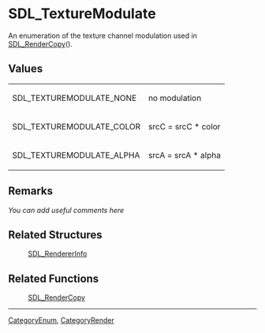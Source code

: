 
= SDL_TextureModulate =
An enumeration of the texture channel modulation used in [[SDL_RenderCopy]]().


== Values ==
{|
|SDL_TEXTUREMODULATE_NONE
|no modulation
|-
|SDL_TEXTUREMODULATE_COLOR
|srcC = srcC * color
|-
|SDL_TEXTUREMODULATE_ALPHA
|srcA = srcA * alpha
|}

== Remarks ==
''You can add useful comments here''

== Related Structures ==
:[[SDL_RendererInfo]]

== Related Functions ==
:[[SDL_RenderCopy]]

----
[[CategoryEnum]], [[CategoryRender]]
